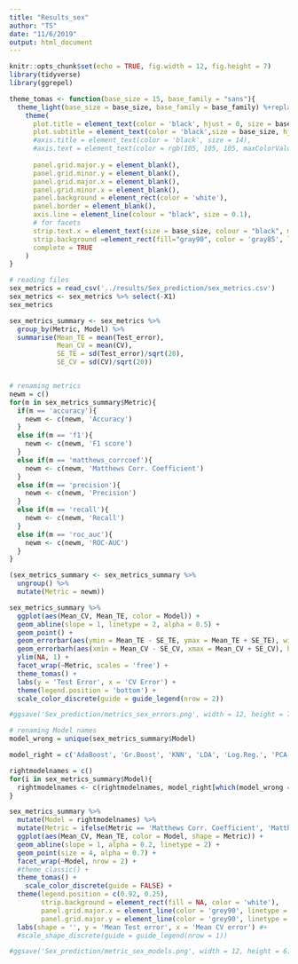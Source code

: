 ```yaml
---
title: "Results_sex"
author: "TS"
date: "11/6/2019"
output: html_document
---
```


```r
knitr::opts_chunk$set(echo = TRUE, fig.width = 12, fig.height = 7)
library(tidyverse)
library(ggrepel)

theme_tomas <- function(base_size = 15, base_family = "sans"){
  theme_light(base_size = base_size, base_family = base_family) %+replace%
    theme(
      plot.title = element_text(color = 'black', hjust = 0, size = base_size, vjust = 0, margin = margin(0,0,0.4,0, 'cm')),
      plot.subtitle = element_text(color = 'black',size = base_size, hjust = 0),
      #axis.title = element_text(color = 'black', size = 14),
      #axis.text = element_text(color = rgb(105, 105, 105, maxColorValue = 255),size = 14),
      
      panel.grid.major.y = element_blank(),
      panel.grid.minor.y = element_blank(),
      panel.grid.major.x = element_blank(),
      panel.grid.minor.x = element_blank(),
      panel.background = element_rect(color = 'white'),
      panel.border = element_blank(), 
      axis.line = element_line(colour = "black", size = 0.1),
      # for facets
      strip.text.x = element_text(size = base_size, colour = "black", margin = margin(0.05,0.05,0.05,0.05,'cm')), 
      strip.background =element_rect(fill="gray90", color = 'gray85', linetype = NULL),
      complete = TRUE
    )
}
```

```r
# reading files
sex_metrics = read_csv('../results/Sex_prediction/sex_metrics.csv')
sex_metrics <- sex_metrics %>% select(-X1)
sex_metrics

sex_metrics_summary <- sex_metrics %>% 
  group_by(Metric, Model) %>% 
  summarise(Mean_TE = mean(Test_error), 
            Mean_CV = mean(CV), 
            SE_TE = sd(Test_error)/sqrt(20), 
            SE_CV = sd(CV)/sqrt(20))


# renaming metrics 
newm = c()
for(m in sex_metrics_summary$Metric){
  if(m == 'accuracy'){
    newm <- c(newm, 'Accuracy')
  }
  else if(m == 'f1'){
    newm <- c(newm, 'F1 score')
  }
  else if(m == 'matthews_corrcoef'){
    newm <- c(newm, 'Matthews Corr. Coefficient')
  }
  else if(m == 'precision'){
    newm <- c(newm, 'Precision')
  }
  else if(m == 'recall'){
    newm <- c(newm, 'Recall')
  }
  else if(m == 'roc_auc'){
    newm <- c(newm, 'ROC-AUC')
  }
}

(sex_metrics_summary <- sex_metrics_summary %>% 
  ungroup() %>% 
  mutate(Metric = newm))
```


```r
sex_metrics_summary %>% 
  ggplot(aes(Mean_CV, Mean_TE, color = Model)) +
  geom_abline(slope = 1, linetype = 2, alpha = 0.5) +
  geom_point() + 
  geom_errorbar(aes(ymin = Mean_TE - SE_TE, ymax = Mean_TE + SE_TE), width = 0.005) + 
  geom_errorbarh(aes(xmin = Mean_CV - SE_CV, xmax = Mean_CV + SE_CV), height = 0.01) + 
  ylim(NA, 1) + 
  facet_wrap(~Metric, scales = 'free') + 
  theme_tomas() + 
  labs(y = 'Test Error', x = 'CV Error') +
  theme(legend.position = 'bottom') + 
  scale_color_discrete(guide = guide_legend(nrow = 2))

#ggsave('Sex_prediction/metrics_sex_errors.png', width = 12, height = 7)
```

```r
# renaming Model names
model_wrong = unique(sex_metrics_summary$Model)

model_right = c('AdaBoost', 'Gr.Boost', 'KNN', 'LDA', 'Log.Reg.', 'PCA-LDA', 'PCA-QDA', 'QDA', 'RandomForest', 'SVM', 'XGBoost')

rightmodelnames = c()
for(i in sex_metrics_summary$Model){
  rightmodelnames <- c(rightmodelnames, model_right[which(model_wrong == i)])
}
```


```r
sex_metrics_summary %>% 
  mutate(Model = rightmodelnames) %>%
  mutate(Metric = ifelse(Metric == 'Matthews Corr. Coefficient', 'Matthews Corr.\nCoefficient', Metric)) %>% 
  ggplot(aes(Mean_CV, Mean_TE, color = Model, shape = Metric)) + 
  geom_abline(slope = 1, alpha = 0.2, linetype = 2) +
  geom_point(size = 4, alpha = 0.7) + 
  facet_wrap(~Model, nrow = 2) + 
  #theme_classic() +
  theme_tomas() + 
    scale_color_discrete(guide = FALSE) + 
  theme(legend.position = c(0.92, 0.25), 
        strip.background = element_rect(fill = NA, color = 'white'),
        panel.grid.major.x = element_line(color = 'grey90', linetype = 2),
        panel.grid.major.y = element_line(color = 'grey90', linetype = 2)) + 
  labs(shape = '', y = 'Mean Test error', x = 'Mean CV error') #+
  #scale_shape_discrete(guide = guide_legend(nrow = 1))

#ggsave('Sex_prediction/metric_sex_models.png', width = 12, height = 6)
```

